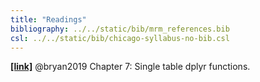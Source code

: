 ```yaml
---
title: "Readings"
bibliography: ../../static/bib/mrm_references.bib
csl: ../../static/bib/chicago-syllabus-no-bib.csl
---
```


[**[link]**](https://stat545.com/dplyr-single.html) @bryan2019 Chapter 7: Single table dplyr functions.



